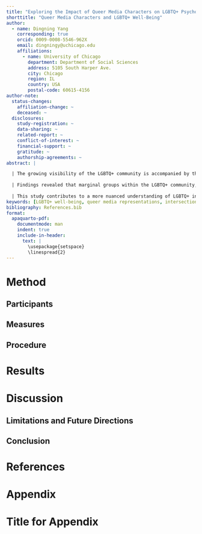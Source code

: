 ```yaml
---
title: "Exploring the Impact of Queer Media Characters on LGBTQ+ Psychological Well-Being: The Role of Queer Media Consumption, Perceived Authenticity, and Intersectionality"
shorttitle: "Queer Media Characters and LGBTQ+ Well-Being"
author:
  - name: Dingning Yang
    corresponding: true
    orcid: 0009-0008-5546-962X
    email: dingningy@uchicago.edu
    affiliations:
      - name: University of Chicago
        department: Department of Social Sciences
        address: 5105 South Harper Ave.
        city: Chicago
        region: IL
        country: USA
        postal-code: 60615-4156
author-note:
  status-changes: 
    affiliation-change: ~
    deceased: ~
  disclosures:
    study-registration: ~
    data-sharing: ~
    related-report: ~
    conflict-of-interest: ~
    financial-support: ~
    gratitude: ~
    authorship-agreements: ~
abstract: |

  | The growing visibility of the LGBTQ+ community is accompanied by the flourishing of queer characters in media in the information era. While previous studies have explored the double-edged impact of queer media representation on LGBTQ+ individuals’ development, few have compared these effects across different LGBTQ+ subgroups. This study investigates queer media characters’ psychological impacts on LGBTQ+ individuals with different identities, examining the relationship between perceived character authenticity, intersectionality, and characters’ impacts on LGBTQ+ individuals’ psychological well-being using a reliable survey instrument in a worldwide sample. 
  
  | Findings revealed that marginal groups within the LGBTQ+ community, including those from developing countries, gender minorities, and racial minorities, reported higher scores about queer media characters’ positive impacts on psychological well-being compared to their mainstream counterparts. However, in terms of sexual orientation, mainstream groups (i.e., gay and lesbian respondents) showed higher scores. Importantly, the study found strong positive correlations between authenticity ratings, intersectionality ratings, and scores of queer characters’ positive impacts on psychological well-being. 
   
  | This study contributes to a more nuanced understanding of LGBTQ+ individuals' diverse needs and experiences with queer media representation, which has significant implications for media producers, mental health professionals, and LGBTQ+ advocacy groups in fostering more positive and inclusive media representations for the LGBTQ+ community.
keywords: [LGBTQ+ well-being, queer media representations, intersectionality]
bibliography: References.bib
format:
  apaquarto-pdf:
    documentmode: man
    indent: true
    include-in-header: 
      text: |
        \usepackage{setspace}
        \linespread{2}
---
```


# Method

## Participants

## Measures

## Procedure

# Results

# Discussion

## Limitations and Future Directions

## Conclusion

# References

<!-- References will auto-populate in the refs div below -->

::: {#refs}
:::

# Appendix

# Title for Appendix

